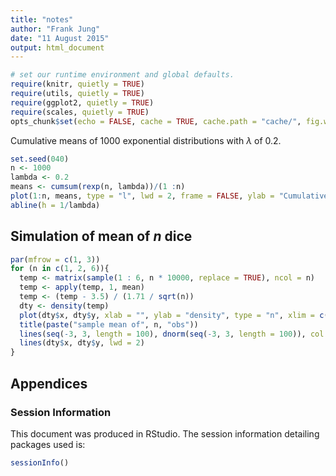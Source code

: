 ```yaml
---
title: "notes"
author: "Frank Jung"
date: "11 August 2015"
output: html_document
---
```


```r
# set our runtime environment and global defaults.
require(knitr, quietly = TRUE)
require(utils, quietly = TRUE)
require(ggplot2, quietly = TRUE)
require(scales, quietly = TRUE)
opts_chunk$set(echo = FALSE, cache = TRUE, cache.path = "cache/", fig.width = 10, fig.height = 7, fig.path = "figure/")
```


Cumulative means of 1000 exponential distributions with $\lambda$ of 0.2.

```r
set.seed(040)
n <- 1000
lambda <- 0.2
means <- cumsum(rexp(n, lambda))/(1 :n)
plot(1:n, means, type = "l", lwd = 2, frame = FALSE, ylab = "Cumulative Means", xlab = "Sample Size")
abline(h = 1/lambda)
```


## Simulation of mean of $n$ dice

```r
par(mfrow = c(1, 3))
for (n in c(1, 2, 6)){
  temp <- matrix(sample(1 : 6, n * 10000, replace = TRUE), ncol = n)
  temp <- apply(temp, 1, mean)
  temp <- (temp - 3.5) / (1.71 / sqrt(n)) 
  dty <- density(temp)
  plot(dty$x, dty$y, xlab = "", ylab = "density", type = "n", xlim = c(-3, 3), ylim = c(0, .5))
  title(paste("sample mean of", n, "obs"))
  lines(seq(-3, 3, length = 100), dnorm(seq(-3, 3, length = 100)), col = grey(.8), lwd = 3)
  lines(dty$x, dty$y, lwd = 2)
}
```

## Appendices

### Session Information

This document was produced in RStudio. The session information detailing
packages used is:

```r
sessionInfo()
```
